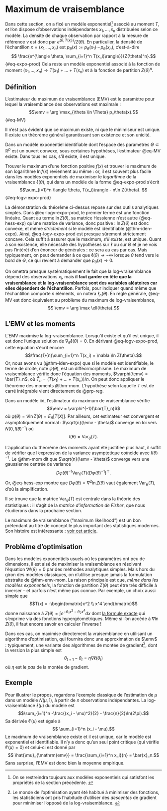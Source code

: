 # Maximum de vraisemblance

Dans cette section, on a fixé un modèle exponentiel^[On se restreindra toujours aux modèles exponentiels qui satisfont les propriétés de la section précédente. ] associé au moment $T$, et l'on dispose d'observations indépendantes $x_1, \dotsc, x_n$ distribuées selon ce modèle. La densité de chaque observation par rapport à la mesure de référence $\nu$ est donc par $e^{\langle \theta, T(x_i)\rangle} / Z(\theta)$. En particulier, la densité de l'échantillon $x=(x_1, \dotsc, x_n)$ est $p_\theta(x):=p_\theta(x_1)\dotsb p_\theta(x_n)$, c'est-à-dire 
$$ \frac{e^{\langle \theta, \sum_{i=1}^n T(x_i)\rangle}}{Z(\theta)^n}.$${#eq-expo-prod}
Cela reste un modèle exponentiel associé à la fonction de moment $(x_1, \dotsc, x_n)\to T(x_1) + \dotsc + T(x_n)$ et à la fonction de partition $Z(\theta)^n$. 




## Définition

:::{#def-emv}

L'estimateur du maximum de vraisemblance (EMV) est le paramètre pour lequel la vraisemblance des observations est maximale : 
$$\emv = \arg \max_{\theta \in \Theta} p_\theta(x).$${#eq-MV}

:::

Il n'est pas évident que ce maximum existe, ni que le minimiseur est unique. Il existe un théorème général garantissant son existence et son unicité. 

:::{#prp-maxvraisex}

Dans un modèle exponentiel identifiable dont l'espace des paramètres $\Theta \subset \mathbb{R}^p$ est un ouvert convexe, sous certaines hypothèses, l'estimateur @eq-MV existe. Dans tous les cas, s'il existe, il est unique. 

:::



Trouver le maximum d'une fonction positive $f(x)$ et trouver le maximum de son logarithme $\ln f(x)$ reviennent au même : or, il est souvent plus facile dans les modèles exponentiels de maximiser le *logarithme* de la vraisemblance $\ell(\theta)$, qui dans un modèle de la forme @eq-expo-prod s'écrit 
$$\sum_{i=1}^n \langle \theta, T(x_i)\rangle - n\ln Z(\theta). $${#eq-logv-expo-prod}

:::{.proof}

La démonstration du théorème ci-dessus repose sur des outils analytiques simples. Dans @eq-logv-expo-prod, le premier terme est une fonction linéaire. Quant au terme $\ln Z(\theta)$, sa matrice Hessienne n'est autre (@eq-hess-exp) qu'une matrice de variance, donc positive : $\ln Z(\theta)$ est donc convexe, et même *strictement* si le modèle est identifiable (@thm-iden-expo). Ainsi, @eq-logv-expo-prod est presque sûrement strictement concave. Cela suffit à assurer que le maximum, *s'il existe*, est unique. Quant à son existence, elle nécessite des hypothèses sur $\ell$ ou sur $\Theta$ et je ne vois pas l'intérêt d'en énoncer de générales : ce sera au cas par cas. Mais typiquement, on peut demander à ce que $\ell(\theta) \to -\infty$ lorsque $\theta$ tend vers le bord de $\Theta$, ce qui revient à demander que $p_\theta(x)\to 0$. 

:::

On omettra presque systématiquement le fait que la log-vraisemblance dépend des observations $x_i$, mais **il faut garder en tête que la vraisemblance et la log-vraisemblance sont des variables aléatoires car elles dépendent de l'échantillon**. Parfois, pour indiquer quand même que l'échantillon comporte $n$ éléments, on notera $\ell_n(\theta)$. 
 En règle générale, @eq-MV est donc équivalent au problème du maximum de log-vraisemblance, 
 $$ \emv = \arg \max \ell(\theta).$$

## L'EMV et les moments

L'EMV maximise la log-vraisemblance. Lorsqu'il existe et qu'il est unique, il est donc l'unique solution de $\nabla_\theta \ell(\theta) = 0$. En dérivant @eq-logv-expo-prod, cette équation s'écrit encore 
$$\frac{1}{n}\sum_{i=1}^n T(x_i) = \nabla \ln Z(\theta).$$ 
Or, nous avons vu (@thm-iden-expo) que si le modèle est identifiable, le terme de droite, noté $\varphi(\theta)$, est un difféormorphisme. Le maximum de vraisemblance vérifie donc l'équation des moments, $\varphi(\emv) = \bar{T}_n$, où $\bar{T}_n = (T(x_1) + \dotsc + T(x_n))/n$. On peut donc appliquer le théorème des moments @thm-mom. L'hypothèse selon laquelle $T$ est de carré intégrable vient directement de @prp-reg. 

:::{#thm-emv-mom}

Dans un modèle iid, l'estimateur du maximum de vraisemblance vérifie 
$$\emv = \varphi^{-1}(\bar{T}_n)$$
où $\varphi(\theta) = \nabla \ln Z(\theta)= E_\theta[T(X)]$. Par ailleurs, cet estimateur est convergent et asymptotiquement normal : $\sqrt{n}(\emv - \theta)$ converge en loi vers $N(0,I(\theta)^{-1})$ où
$$I(\theta) = \mathrm{Var}_\theta(T).$$

:::


:::{.proof}

L'application du théorème des moments ayant été justifiée plus haut, il suffit de vérifier que l'expression de la variance asymptotique coïncide avec $I(\theta)^{-1}$. Le @thm-mom dit que $\sqrt{n}(\emv - \theta)$ converge vers une gaussienne centrée de variance 
$$D\varphi(\theta)^{-1}\mathrm{Var}_\theta(T)(D\varphi(\theta)^{-1})^\top.
$$
Or, @eq-hess-exp montre que $D\varphi(\theta) = \nabla^2 \ln Z(\theta)$ vaut également $\mathrm{Var}_\theta(T)$, d'où la simplification. 

:::

Il se trouve que la matrice $\mathrm{Var}_\theta(T)$ est centrale dans la théorie des statistiques : il s'agit de la *matrice d'information de Fisher*, que nous étudierons dans la prochaine section. 

Le maximum de vraisemblance ("maximum likelihood") est un bon prétendant au titre de concept le plus important des statistiques modernes. Son histoire est intéressante : [voir cet article](https://arxiv.org/abs/0804.2996).


## Problème d'optimisation

Dans les modèles exponentiels usuels où les paramètres ont peu de dimensions, il est aisé de maximiser la vraisemblance en résolvant l'équation $\nabla \ell(\theta)=0$ par des méthodes analytiques simples. Mais hors du giron des modèles classiques, on n'utilise presque jamais la formulation abstraite de @thm-emv-mom. La raison principale est que, *même dans les modèles exponentiels*, la fonction de partition $Z(\theta)$ peut être très difficile à inverser -- et parfois n'est même pas connue. Par exemple, un choix aussi simple que
$$T(x) = -\begin{bmatrix}x^2 \\ x^4 \end{bmatrix}$$
donne naissance à $Z(\theta) = \int e^{-\theta_1 x^2 - \theta_2 x^4}dx$ dont [la formule exacte](https://math.stackexchange.com/questions/471496/exponential-of-a-quartic) qui s'exprime via des fonctions hypergéométriques. Même si l'on accède à $\nabla \ln Z(\theta)$, il faut encore savoir en calculer l'inverse ! 


Dans ces cas, on maximise directement la vraisemblance en utilisant un algorithme d'optimisation, qui fournira donc une approximation de $\emv$ : typiquement, une variante des algorithmes de montée de gradient^[Le monde de l'optimisation ayant été habitué à minimiser des fonctions, les statisticiens ont pris l'habitude d'utiliser des *descentes* de gradient pour minimiser l'opposé de la log-vraisemblance. ], dont la version la plus simple est 
$$ \theta_{t+1} - \theta_t = \eta \nabla \ell(\theta_t)$$
où $\eta$ est le *pas* de la montée de gradient. 

## Exemple

Pour illustrer le propos, regardons l'exemple classique de l'estimation de $\mu$ dans un modèle $N(\mu, 1)$, à partir de $n$ observations indépendantes. La log-vraisemblance $\ell(\mu)$ du modèle est 
$$\sum_{i=1}^n -\frac{(x_i - \mu)^2}{2} - \frac{n}{2}\ln(2\pi).$$
Sa dérivée $\ell'(\mu)$ est égale à 
$$ \sum_{i=1}^n (x_i - \mu).$$
Le maximum de vraisemblance existe et il est unique, car le modèle est exponentiel et identifiable. Il n'y a donc qu'un seul point critique (qui vérifie $\ell'(\mu)=0$) et celui-ci est donné par 
$$ \hat{\mu}_{\mathrm{emv}} = \frac{\sum_{i=1}^n x_i}{n} = \bar{x}_n.$$
Sans surprise, l'EMV est donc bien la moyenne empirique. 


